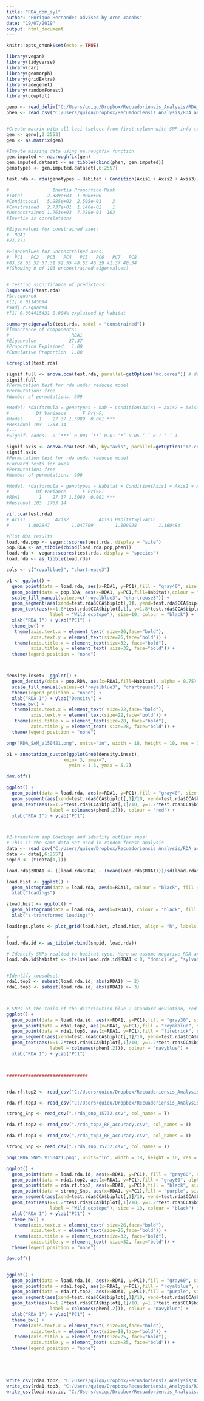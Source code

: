 ```yaml
---
title: "RDA_dom_syl"
author: "Enrique Hernandez advised by Arne Jacobs"
date: "19/07/2019"
output: html_document
---
```


```r
knitr::opts_chunk$set(echo = TRUE)
```

```r
library(vegan)
library(tidyverse)
library(car)
library(geomorph)
library(gridExtra)
library(adegenet)
library(randomForest)
library(cowplot)

```


```r
geno <- read_delim("C:/Users/quiqu/Dropbox/Recuadoriensis_Analysis/RDA_analysis/RD_V2_analysis/KNNimpR3.domsylV2.genomat.012", delim = "\t", col_names = F)
phen <- read_csv("C:/Users/quiqu/Dropbox/Recuadoriensis_Analysis/RDA_analysis/RD_V2_analysis/domsyl.ipca.csv")


#Create matrix with all loci (select from first column with SNP info to last one in file)
gen <- geno[,2:2553]
gen <- as.matrix(gen)

#Impute missing data using na.roughfix function
gen.imputed <- na.roughfix(gen)
gen.imputed.dataset <- as_tibble(cbind(phen, gen.imputed))
genotypes <- gen.imputed.dataset[,6:2557]

test.rda <- rda(genotypes ~ Habitat + Condition(Axis1 + Axis2 + Axis3), data=gen.imputed.dataset, scale=T)

#                Inertia Proportion Rank
#Total         2.389e+03  1.000e+00     
#Conditional   5.985e+02  2.505e-01    3
#Constrained   2.737e+01  1.146e-02    1
#Unconstrained 1.763e+03  7.380e-01  103
#Inertia is correlations 

#Eigenvalues for constrained axes:
#  RDA1 
#27.371 

#Eigenvalues for unconstrained axes:
#  PC1   PC2   PC3   PC4   PC5   PC6   PC7   PC8 
#83.38 65.52 57.31 52.55 48.53 46.29 41.37 40.34 
#(Showing 8 of 103 unconstrained eigenvalues)


# Testing significance of predictors:
RsquareAdj(test.rda)
#$r.squared
#[1] 0.01145694
#$adj.r.squared
#[1] 0.004415431 0.004% explained by habitat

summary(eigenvals(test.rda, model = "constrained"))
#Importance of components:
#                       RDA1
#Eigenvalue            27.37
#Proportion Explained   1.00
#Cumulative Proportion  1.00

screeplot(test.rda)

signif.full <- anova.cca(test.rda, parallel=getOption("mc.cores")) # default is permutation=999
signif.full
#Permutation test for rda under reduced model
#Permutation: free
#Number of permutations: 999

#Model: rda(formula = genotypes ~ hab + Condition(Axis1 + Axis2 + Axis3), data = gen.imputed.dataset, scale = T)
#          Df Variance      F Pr(>F)    
#Model      1    27.37 1.5989  0.001 ***
#Residual 103  1763.14                  
#---
#Signif. codes:  0 ‘***’ 0.001 ‘**’ 0.01 ‘*’ 0.05 ‘.’ 0.1 ‘ ’ 1

signif.axis <- anova.cca(test.rda, by="axis", parallel=getOption("mc.cores")) # default is permutation=999
signif.axis
#Permutation test for rda under reduced model
#Forward tests for axes
#Permutation: free
#Number of permutations: 999

#Model: rda(formula = genotypes ~ Habitat + Condition(Axis1 + Axis2 + Axis3), data = gen.imputed.dataset, scale = T)
#          Df Variance      F Pr(>F)    
#RDA1       1    27.37 1.5989  0.001 ***
#Residual 103  1763.14 

vif.cca(test.rda)
# Axis1           Axis2           Axis3 HabitatSylvatic 
#       1.002847        1.047709        1.109928        1.160484 

#Plot RDA results
load.rda.pop <- vegan::scores(test.rda, display = "site") 
pop.RDA <- as_tibble(cbind(load.rda.pop,phen))
load.rda <- vegan::scores(test.rda, display = "species") 
load.rda <- as_tibble(load.rda)

cols <- c("royalblue3", "chartreuse3")

p1 <- ggplot() +
  geom_point(data = load.rda, aes(x=RDA1, y=PC1),fill = "gray40", size = 1, shape = 21) +
  geom_point(data = pop.RDA, aes(x=RDA1, y=PC1,fill=Habitat),colour = "gray30", size = 4, shape = 21) +
  scale_fill_manual(values=c("royalblue3", "chartreuse3")) +
  geom_segment(aes(xend=test.rda$CCA$biplot[,1], yend=test.rda$CCA$biplot[,1], x=0, y=0),colour="black", size=2,linetype=1,arrow=arrow(length = unit(0.03, "npc"))) +
  geom_text(aes(x=1.8*test.rda$CCA$biplot[,1], y=1.8*test.rda$CCA$biplot[,1],
                label = "Wild ecotope"), size=10, colour = "black") + 
  xlab("RDA 1") + ylab("PC1") +
  theme_bw() +
   theme(axis.text.x = element_text( size=26,face="bold"), 
         axis.text.y = element_text(size=26,face="bold")) + 
   theme(axis.title.x = element_text(size=32, face="bold"),
         axis.title.y = element_text( size=32, face="bold")) +
  theme(legend.position = "none") 



density.inset<- ggplot() + 
  geom_density(data = pop.RDA, aes(x=RDA1,fill=Habitat), alpha = 0.75) +
  scale_fill_manual(values=c("royalblue3", "chartreuse3")) +
  theme(legend.position = "none") + 
  xlab("RDA 1") + ylab("Density") +
  theme_bw() +
   theme(axis.text.x = element_text( size=22,face="bold"), 
         axis.text.y = element_text(size=22,face="bold")) + 
   theme(axis.title.x = element_text(size=28, face="bold"),
         axis.title.y = element_text( size=28, face="bold")) +
  theme(legend.position = "none") 

png("RDA_SAM_V150421.png", units="in", width = 18, height = 10, res = 360)

p1 + annotation_custom(ggplotGrob(density.inset), 
                     xmin= 3, xmax=7, 
                       ymin = 1.5, ymax = 5.7)

dev.off()

ggplot() +
  geom_point(data = load.rda, aes(x=RDA1, y=PC1),fill = "gray40", size = 1, shape = 21) +
  geom_segment(aes(xend=test.rda$CCA$biplot[,1]/10, yend=test.rda$CCA$biplot[,1]/10, x=0, y=0),colour="red", size=0.5,linetype=1,arrow=arrow(length = unit(0.02, "npc"))) +
  geom_text(aes(x=1.2*test.rda$CCA$biplot[,1]/10, y=1.2*test.rda$CCA$biplot[,1]/10,
                label = colnames(phen[,2])), colour = "red") + 
  xlab("RDA 1") + ylab("PC1") 



#Z-transform snp loadings and identify outlier snps:
# This is the same data set used in random forest analysis
data <- read_csv("C:/Users/quiqu/Dropbox/Recuadoriensis_Analysis/RDA_analysis/RD_V2_analysis/gen.resid.dataset.csv", col_names = F)
data <- data[,6:2557]
snpid <- (t(data[1,]))

load.rda$zRDA1 <- ((load.rda$RDA1 - (mean(load.rda$RDA1)))/sd(load.rda$RDA1))

load.hist <- ggplot() +
  geom_histogram(data = load.rda, aes(x=RDA1), colour = "black", fill = "firebrick", alpha = 0.5, bins = 50) +
  xlab("loadings")

zload.hist <- ggplot() +
  geom_histogram(data = load.rda, aes(x=zRDA1), colour = "black", fill = "firebrick", alpha = 0.5, bins = 50) +
  xlab("z-transformed loadings")

loadings.plots <- plot_grid(load.hist, zload.hist, align = "h", labels = c("A", "B"), ncol = 2)

#
load.rda.id <- as_tibble(cbind(snpid, load.rda))

# Identify SNPs realted to habitat type. Here we assume negative RDA axis values are domicile
load.rda.id$habitat <- ifelse(load.rda.id$RDA1 < 0, "domicile", "sylvatic")


#Identify topsubset:
rda1.top2 <- subset(load.rda.id, abs(zRDA1) >= 2)
rda1.top3 <- subset(load.rda.id, abs(zRDA1) >= 3)



# SNPs at the tails of the distribution blue 2 standard deviation, red 3 Standard deviations
ggplot() +
  geom_point(data = load.rda.id, aes(x=RDA1, y=PC1),fill = "gray30", size = 1, shape = 21) +
  geom_point(data = rda1.top2, aes(x=RDA1, y=PC1),fill = "royalblue", size = 4, shape = 21) +
  geom_point(data = rda1.top3, aes(x=RDA1, y=PC1),fill = "firebrick", size = 4, shape = 21) +
  geom_segment(aes(xend=test.rda$CCA$biplot[,1]/10, yend=test.rda$CCA$biplot[,1]/10, x=0, y=0),colour="navyblue", size=0.5,linetype=1,arrow=arrow(length = unit(0.02, "npc"))) +
  geom_text(aes(x=1.2*test.rda$CCA$biplot[,1]/10, y=1.2*test.rda$CCA$biplot[,1]/10,
                label = colnames(phen[,2])), colour = "navyblue") + 
  xlab("RDA 1") + ylab("PC1")



##############################


rda.rf.top2 <- read_csv("C:/Users/quiqu/Dropbox/Recuadoriensis_Analysis/RDA_analysis/RD_V2_analysis/rda_top2_RF_accuracy.csv", col_names = T)

rda.rf.top3 <- read_csv("C:/Users/quiqu/Dropbox/Recuadoriensis_Analysis/RDA_analysis/RD_V2_analysis/rda_top3_RF_accuracy.csv", col_names = T)

strong_Snp <- read_csv("./rda_snp_15732.csv", col_names = T)

rda.rf.top2 <- read_csv("./rda_top2_RF_accuracy.csv", col_names = T)

rda.rf.top3 <- read_csv("./rda_top3_RF_accuracy.csv", col_names = T)

strong_Snp <- read_csv("./rda_snp_15732.csv", col_names = T)

png("RDA_SNPS_V150421.png", units="in", width = 18, height = 10, res = 360)

ggplot() +
  geom_point(data = load.rda.id, aes(x=RDA1, y=PC1), fill = "gray60", alpha=0.5, size = 1, shape = 21) +
  geom_point(data = rda1.top2, aes(x=RDA1, y=PC1),fill = "gray60", alpha=0.9, size = 4, shape = 21) +
  geom_point(data = rda.rf.top2, aes(x=RDA1, y=PC1),fill = "black", size = 4, shape = 21) +
  geom_point(data = strong_Snp, aes(x=RDA1, y=PC1),fill = "purple", size = 5, shape = 23) +
  geom_segment(aes(xend=test.rda$CCA$biplot[,1]/10, yend=test.rda$CCA$biplot[,1]/10, x=0, y=0),colour="black", size=2,linetype=1,arrow=arrow(length = unit(0.02, "npc"))) +
  geom_text(aes(x=1.2*test.rda$CCA$biplot[,1]/10, y=1.2*test.rda$CCA$biplot[,1]/10,
                label = "Wild ecotope"), size = 10, colour = "black") + 
  xlab("RDA 1") + ylab("PC1") +
  theme_bw() +
   theme(axis.text.x = element_text( size=26,face="bold"), 
         axis.text.y = element_text(size=26,face="bold")) + 
   theme(axis.title.x = element_text(size=32, face="bold"),
         axis.title.y = element_text( size=32, face="bold")) +
  theme(legend.position = "none") 

dev.off()


ggplot() +
  geom_point(data = load.rda.id, aes(x=RDA1, y=PC1),fill = "gray60", size = 1, shape = 21) +
  geom_point(data = rda1.top2, aes(x=RDA1, y=PC1),fill = "royalblue", size = 4, shape = 19) +
  geom_point(data = rda.rf.top2, aes(x=RDA1, y=PC1),fill = "purple", size = 4, shape = 21) +
  geom_segment(aes(xend=test.rda$CCA$biplot[,1]/10, yend=test.rda$CCA$biplot[,1]/10, x=0, y=0),colour="navyblue", size=0.5,linetype=1,arrow=arrow(length = unit(0.02, "npc"))) +
  geom_text(aes(x=1.2*test.rda$CCA$biplot[,1]/10, y=1.2*test.rda$CCA$biplot[,1]/10,
                label = colnames(phen[,2])), colour = "navyblue") + 
  xlab("RDA 1") + ylab("PC1") +
  theme_bw() +
   theme(axis.text.x = element_text( size=18,face="bold"), 
         axis.text.y = element_text(size=18,face="bold")) + 
   theme(axis.title.x = element_text(size=25, face="bold"),
         axis.title.y = element_text( size=25, face="bold")) +
  theme(legend.position = "none") 





write_csv(rda1.top2, "C:/Users/quiqu/Dropbox/Recuadoriensis_Analysis/RDA_analysis/RD_V2_analysis/rda_top2.csv")
write_csv(rda1.top3, "C:/Users/quiqu/Dropbox/Recuadoriensis_Analysis/RDA_analysis/RD_V2_analysis/rda_top3.csv")
write_csv(load.rda.id, "C:/Users/quiqu/Dropbox/Recuadoriensis_Analysis/RDA_analysis/RD_V2_analysis/load.rda.id.csv")

```
